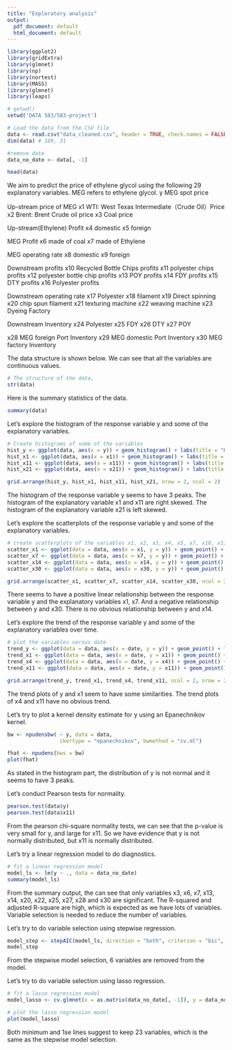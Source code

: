```yaml
---
title: "Exploratory analysis"
output:
  pdf_document: default
  html_document: default
---
```


```r
library(ggplot2)
library(gridExtra)
library(glmnet)
library(np)
library(nortest)
library(MASS)
library(glmnet)
library(leaps)
```
```r
# getwd()
setwd('DATA 583/583-project')

# Load the data from the CSV file
data <- read.csv("data_cleaned.csv", header = TRUE, check.names = FALSE)
dim(data) # 189, 31

#remove date
data_no_date <- data[, -1]

head(data)
```

We aim to predict the price of ethylene glycol using the following 29 explanatory variables.
MEG refers to ethylene glycol.
y	MEG spot price

Up-stream price of MEG
x1	WTI: West Texas Intermediate（Crude Oil）Price
x2	Brent: Brent Crude oil price
x3	Coal price

Up-stream(Ethylene) Profit
x4	domestic
x5	foreign

MEG Profit
x6	made of coal
x7	made of Ethylene

MEG operating rate
x8	domestic
x9	foreign

Downstream profits
x10	Recycled Bottle Chips profits
x11	polyester chips profits
x12	polyester bottle chip profits
x13	POY profits
x14	FDY profits
x15	DTY profits
x16	Polyester profits

Downstream operating rate
x17	Polyester
x18	filament
x19	Direct spinning
x20	chip spun filament
x21	texturing machine
x22	weaving machine
x23	Dyeing Factory

Downstream Inventory
x24	Polyester
x25	FDY
x26	DTY
x27	POY

x28	MEG foreign Port Inventory
x29	MEG domestic Port Inventory
x30	MEG factory Inventory

The data structure is shown below. We can see that all the variables are continuous values.

```r
# The structure of the data,
str(data)
```

Here is the summary statistics of the data.
```r
summary(data)
```

Let's explore the histogram of the response variable y and some of the explanatory variables.

```r
# Create histograms of some of the variables
hist_y <- ggplot(data, aes(x = y)) + geom_histogram() + labs(title = "Histogram of y")
hist_x1 <- ggplot(data, aes(x = x1)) + geom_histogram() + labs(title = "Histogram of x1")
hist_x11 <- ggplot(data, aes(x = x11)) + geom_histogram() + labs(title = "Histogram of x11")
hist_x21 <- ggplot(data, aes(x = x21)) + geom_histogram() + labs(title = "Histogram of x21")

grid.arrange(hist_y, hist_x1, hist_x11, hist_x21, nrow = 2, ncol = 2)
```

The histogram of the response variable y seems to have 3 peaks. The histogram of the explanatory variable x1 and x11 are right skewed. The histogram of the explanatory variable x21 is left skewed.


Let's explore the scatterplots of the response variable y and some of the explanatory variables.
```r
# create scatterplots of the variables x1, x2, x3, x4, x5, x7, x10, x11, x12
scatter_x1 <- ggplot(data = data, aes(x = x1, y = y)) + geom_point() + labs(title = "Scatterplot of x1 and y")
scatter_x7 <- ggplot(data = data, aes(x = x7, y = y)) + geom_point() + labs(title = "Scatterplot of x7 and y")
scatter_x14 <- ggplot(data = data, aes(x = x14, y = y)) + geom_point() + labs(title = "Scatterplot of x14 and y")
scatter_x30 <- ggplot(data = data, aes(x = x30, y = y)) + geom_point() + labs(title = "Scatterplot of x30 and y")

grid.arrange(scatter_x1, scatter_x7, scatter_x14, scatter_x30, ncol = 2, nrow = 2)
```
There seems to have a positive linear relationship between the response variable y and the explanatory variables x1, x7. And a negative relationship between y and x30. There is no obvious relationship between y and x14.

Let's explore the trend of the response variable y and some of the explanatory variables over time.

```r
# plot the variables versus date
trend_y <- ggplot(data = data, aes(x = date, y = y)) + geom_point() + labs(title = "Trend of y over time")
trend_x1 <- ggplot(data = data, aes(x = date, y = x1)) + geom_point() + labs(title = "Trend of x1 over time")
trend_x4 <- ggplot(data = data, aes(x = date, y = x4)) + geom_point() + labs(title = "Trend of x4 over time")
trend_x11 <- ggplot(data = data, aes(x = date, y = x11)) + geom_point() + labs(title = "Trend of x11 over time")

grid.arrange(trend_y, trend_x1, trend_x4, trend_x11, ncol = 2, nrow = 2)
```

The trend plots of y and x1 seem to have some similarities. The trend plots of x4 and x11 have no obvious trend.

Let's try to plot a kernel density estimate for y using an Epanechnikov kernel.
```r
bw <- npudensbw( ~ y, data = data,
                 ckertype = "epanechnikov", bwmethod = "cv.ml")

fhat <- npudens(bws = bw)
plot(fhat)
```
As stated in the histogram part, the distribution of y is not normal and it seems to have 3 peaks.

Let's conduct Pearson tests for normality.
```r
pearson.test(data$y)
pearson.test(data$x11)
```
From the pearson chi-square normality tests, we can see that the p-value is very small for y, and large for x11.
So we have evidence that y is not normally distributed, but x11 is normally distributed.


Let's try a linear regression model to do diagnostics.
```r
# fit a linear regression model
model_ls <- lm(y ~ ., data = data_no_date)
summary(model_ls)
```
From the summary output, the can see that only variables x3, x6, x7, x13, x14, x20, x22, x25, x27, x28 and x30 are significant.
The R-squared and adjusted R-square are high, which is expected as we have lots of variables. Variable selection is needed to reduce the number of variables.

Let's try to do variable selection using stepwise regression.
```r
model_step <- stepAIC(model_ls, direction = "both", criterion = "bic", trace = FALSE)
model_step
```
From the stepwise model selection, 6 variables are removed from the model.

Let's try to do variable selection using lasso regression.
```r
# fit a lasso regression model
model_lasso <- cv.glmnet(x = as.matrix(data_no_date[, -1]), y = data_no_date[, 1], alpha = 1)

# plot the lasso regression model
plot(model_lasso)
```
Both minimum and 1se lines suggest to keep 23 variables, which is the same as the stepwise model selection.










